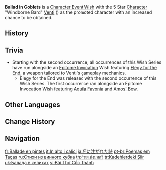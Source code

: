 {{Wish Series Infobox
|character = Venti
|type      = Character Event Wishes
}}
'''Ballad in Goblets''' is a [[Character Event Wish]] with the 5 Star [[Character]] "Windborne Bard" [[Venti]] ({{Anemo}}) as the promoted character with an increased chance to be obtained.

==History==
{{Wish History Table}}

==Trivia==
* Starting with the second occurrence, all occurrences of this Wish Series have run alongside an [[Epitome Invocation]] Wish featuring [[Elegy for the End]], a weapon tailored to Venti's gameplay mechanics.
** Elegy for the End was released with the second occurrence of this Wish Series. The first occurrence ran alongside an Epitome Invocation Wish featuring [[Aquila Favonia]] and [[Amos' Bow]].

==Other Languages==
{{Other Languages
|en      = Ballad in Goblets
|zhs     = 杯装之诗
|zhs_rm  = Bēizhuāng zhī Shī
|zht     = 杯裝之詩
|zht_rm  = Bēizhuāng zhī Shī
|zh_tl   = Poetry Contained in Goblets
|ja      = 杯に注がれた詩
|ja_rm   = Sakazuki ni Sosogareta Shi{{Assumed}}
|ja_tl   = Poetry Poured into Goblets
|ko      = {{tt|잔|盞}}에 담긴 {{tt|시|詩}}
|ko_rm   = Jan-e Damgin Si
|ko_tl   = Poetry in Goblets
|es      = Oda del cáliz
|es_tl   = Chalice's Ode
|fr      = Ballade en pintes
|fr_tl   = Ballad in Pints
|ru      = Стихи из винного кубка
|ru_tl   = Poems from a Wine Goblet
|th      = ถ้วยแห่งบทกวี
|th_rm   = Thuai haeng bot kawi
|th_tl   = Goblet of Poems
|vi      = {{tt|Bài Thơ|排書}} Cốc {{tt|Thánh|聖}}
|vi_tl   = Poem in Holy Cups
|de      = Balladen in Bechern
|de_tl   = Ballades in Cups
|id      = Syair Dalam Piala
|id_tl   = Poetry in Goblet
|pt      = Poemas em Taças
|pt_tl   = Poems in Goblets
|tr      = Kadehlerdeki Şiir
|tr_tl   = Poem in Goblets
|it      = In alto i calici
|it_tl   = Chalices Up
}}

==Change History==
{{Change History|1.0}}

==Navigation==
{{Wish Navbox}}

[[fr:Ballade en pintes]]
[[it:In alto i calici]]
[[ja:杯に注がれた詩]]
[[pt-br:Poemas em Taças]]
[[ru:Стихи из винного кубка]]
[[th:ถ้วยแห่งบทกวี]]
[[tr:Kadehlerdeki Şiir]]
[[uk:Балада в келихах]]
[[vi:Bài Thơ Cốc Thánh]]